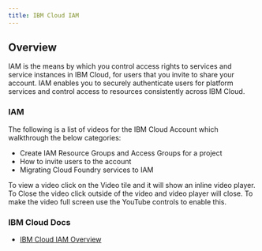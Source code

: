 ```yaml
---
title: IBM Cloud IAM
---
```


## Overview

IAM is the means by which you control access rights to services and service instances in IBM Cloud, for users that you invite to share your account. IAM enables you to securely authenticate users for platform services and control access to resources consistently across IBM Cloud. 

### IAM

The following is a list of videos for the IBM Cloud Account which walkthrough the below categories:
- Create IAM Resource Groups and Access Groups for a project 
- How to invite users to the account 
- Migrating Cloud Foundry services to IAM 

To view a video click on the Video tile and it will show an inline video player. To Close the video click outside of the video and video player will close. To make the video full screen use the YouTube controls to enable this.


<VideoTile content="iam" tileColor="bx--article-card--ibm">
</VideoTile>

### IBM Cloud Docs
 - [IBM Cloud IAM Overview ](https://cloud.ibm.com/docs/account?topic=account-iamoverview)

